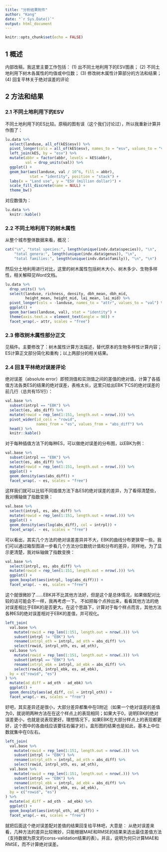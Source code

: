 ```yaml
---
title: "分析结果附件"
author: "Kang"
date: "`r Sys.Date()`"
output: html_document
---
```


```r
knitr::opts_chunk$set(echo = FALSE)
```

## 1 概述

内部改稿，我这里主要工作包括：
(1) 出不同土地利用下的ESV图表；
(2) 不同土地利用下树木各属性的均值或中位数；
(3) 修改树木属性计算部分的方法和结果；
(4) 回复平林关于绝对误差的评论

## 2 方法和结果

### 2.1 不同土地利用下的ESV

不同土地利用下的ES比较。原稿的图有误（这个我们讨论过），所以我重新计算并作图了：

```r
lu.data %>% 
  select(landuse, all_of(kES$esv)) %>% 
  pivot_longer(cols = all_of(kES$esv), names_to = "esv", values_to = "val") %>% 
  left_join(kES, by = "esv") %>% 
  mutate(abbr = factor(abbr, levels = kES$abbr), 
         val = drop_units(val)) %>% 
  ggplot() + 
  geom_bar(aes(landuse, val / 10^6, fill = abbr), 
           stat = "identity", position = "stack") + 
  labs(x = "Land use", y = "ESV (million dollar)") + 
  scale_fill_discrete(name = NULL) + 
  theme_bw()
```

对应数值为：

```r
lu.data %>% 
  knitr::kable()
```

### 2.2 不同土地利用下的树木属性

从整个城市整体数据来看，概况：

```r
cat("\n", "total species:", length(unique(indv.data$species)), "\n", 
    "total genera:", length(unique(indv.data$genus)), "\n", 
    "total families:", length(unique(indv.data$family)), "\n", "\n")
```

然后分土地利用进行对比，这里的树木属性包括树木大小、树木多少、生物多样性，相关解释见Word文档。

```r
lu.data %>% 
  drop_units() %>% 
  select(landuse, richness, density, dbh_mean, dbh_mid, 
         height_mean, height_mid, lai_mean, lai_mid) %>% 
  pivot_longer(cols = -landuse, names_to = "attr", values_to = "val") %>% 
  ggplot() + 
  geom_bar(aes(landuse, val), stat = "identity") + 
  theme(axis.text.x = element_text(angle = 90)) +
  facet_wrap(.~ attr, scales = "free")
```

### 2.3 修改树木属性部分正文

见稿件。主要修改了：树木属性计算方法描述，替代原本的生物多样性计算内容；ES计算正文部分简化和重构；以上两部分的相关结果。

### 2.4 回复平林绝对误差评论

绝对误差（absolute error）即预测值和实测值之间的差值的绝对值，计算了各插值方法各类ES的结果的绝对误差，表格太长，这里只给出EBK下CS的绝对误差的前几行（总共有151行）：

```r
val.base %>% 
  subset(intrpl == "EBK") %>% 
  select(es, abs_diff) %>% 
  mutate(rowid = rep_len(1:151, length.out = nrow(.))) %>% 
  pivot_wider(id_cols = "rowid", 
              names_from = "es", values_from = "abs_diff") %>% 
  head() %>% 
  knitr::kable()
```

对于每种插值方法下的每种ES，可以做绝对误差的分布图，以EBK为例：

```r
val.base %>% 
  subset(intrpl == "EBK") %>% 
  select(es, abs_diff) %>% 
  mutate(rowid = rep_len(1:151, length.out = nrow(.))) %>% 
  ggplot() + 
  geom_density(aes(abs_diff)) + 
  facet_wrap(. ~ es, scales = "free")
```

这样我们就可以比较不同插值方法下各ES的绝对误差的差异，为了看得清楚些，我对横轴做了指数变换：

```r
val.base %>% 
  select(intrpl, es, abs_diff) %>% 
  mutate(rowid = rep_len(1:151, length.out = nrow(.))) %>% 
  ggplot() + 
  geom_density(aes(log(abs_diff), col = intrpl)) + 
  facet_wrap(. ~ es, scales = "free")
```

可以看出，其实几个方法的绝对误差差异并不大，EBK的曲线分布更狭窄一些。我们可以通过箱型图进一步看几个方法分位数统计值和分布的差异，同样地，为了显示更清楚，我对纵轴做了指数变换：

```r
val.base %>% 
  select(intrpl, es, abs_diff) %>% 
  mutate(rowid = rep_len(1:151, length.out = nrow(.))) %>% 
  ggplot() + 
  geom_boxplot(aes(intrpl, log(abs_diff))) + 
  facet_wrap(. ~ es, scales = "free")
```

这个就很微妙了……EBK并不比其他方法好，但是这个是总体情况，如果做配对比较的话可能会不一样，我再考虑一下。
不如把每个点拎出来，看看其他方法的绝对误差相比于EBK的是否更大。在这个思路下，计算对于每个样点而言，其他方法各种ES的绝对误差相对于EBK的差值，并可视化。

```r
left_join(
  val.base %>% 
    mutate(rowid = rep_len(1:151, length.out = nrow(.))) %>% 
    subset(intrpl != "EBK") %>% 
    rename(intrpl_oth = intrpl, ad_oth = abs_diff) %>% 
    select(rowid, intrpl_oth, es, ad_oth), 
  val.base %>% 
    mutate(rowid = rep_len(1:151, length.out = nrow(.))) %>% 
    subset(intrpl == "EBK") %>% 
    rename(intrpl_ebk = intrpl, ad_ebk = abs_diff) %>% 
    select(rowid, intrpl_ebk, es, ad_ebk), 
  by = c("rowid", "es")
) %>% 
  mutate(ad_diff = ad_oth - ad_ebk) %>% 
  ggplot() + 
  geom_density(aes(ad_diff, col = intrpl_oth)) + 
  facet_wrap(.~ es, scales = "free")
```

好吧，其实差异还是很小，大部分差异都集中在0附近（如果一个绝对误差的差值为0，就说明两种方法在在这个样点上的表现相同；如果大于0，说明EBK的绝对误差更小，也就是说表现更好。理想情况下，如果EBK在大部分样点上的表现都更好，这个图中的各曲线应该要往右偏才对）。盒形图的结果也是如此，基本上中位数就集中在0左右。

```r
left_join(
  val.base %>% 
    mutate(rowid = rep_len(1:151, length.out = nrow(.))) %>% 
    subset(intrpl != "EBK") %>% 
    rename(intrpl_oth = intrpl, ad_oth = abs_diff) %>% 
    select(rowid, intrpl_oth, es, ad_oth), 
  val.base %>% 
    mutate(rowid = rep_len(1:151, length.out = nrow(.))) %>% 
    subset(intrpl == "EBK") %>% 
    rename(intrpl_ebk = intrpl, ad_ebk = abs_diff) %>% 
    select(rowid, intrpl_ebk, es, ad_ebk), 
  by = c("rowid", "es")
) %>% 
  mutate(ad_diff = ad_oth - ad_ebk) %>% 
  ggplot() + 
  geom_boxplot(aes(intrpl_oth, ad_diff)) + 
  facet_wrap(.~ es, scales = "free")
```

就把后面这个绝对误差配对差值的结果回复给平林吧，大意是：
从绝对误差来看，几种方法的差异比较微妙，只能根据MAE和RMSE的结果来选出最佳差值方法（支持数据为原文的corss-validation结果的表）。并且，说明为何只计算MAE和RMSE，而不计算绝对误差。
